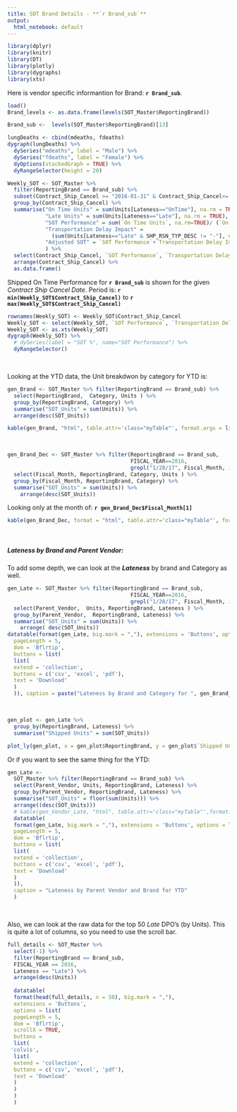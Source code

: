 ```yaml
---
title: SOT Brand Details - **`r Brand_sub`**
output:
  html_notebook: default
---
```

<style>
  .myTable td {
    padding: 10px;
    border-bottom: 1px solid black;
    align-items: center
  }
</style>

```r
library(dplyr)
library(knitr)
library(DT)
library(plotly)
library(dygraphs)
library(xts)
```

Here is vendor specific informantion for Brand: **`r Brand_sub`**.  
\newline


```r
load()
Brand_levels <- as.data.frame(levels(SOT_Master$ReportingBrand))

```

```r
Brand_sub <-  levels(SOT_Master$ReportingBrand)[13]

```

```r
lungDeaths <- cbind(mdeaths, fdeaths)
dygraph(lungDeaths) %>%
  dySeries("mdeaths", label = "Male") %>%
  dySeries("fdeaths", label = "Female") %>%
  dyOptions(stackedGraph = TRUE) %>%
  dyRangeSelector(height = 20)
```


```r
Weekly_SOT <- SOT_Master %>% 
  filter(ReportingBrand == Brand_sub) %>%
  subset(Contract_Ship_Cancel >= "2016-01-31" & Contract_Ship_Cancel<= "2017-01-28") %>% 
  group_by(Contract_Ship_Cancel) %>% 
  summarise("On Time Units" = sum(Units[Lateness=="OnTime"], na.rm = TRUE),
            "Late Units" = sum(Units[Lateness=="Late"], na.rm = TRUE),
            "SOT Performance" = sum(`On Time Units`, na.rm=TRUE)/ (`On Time Units` + `Late Units`)*100,
            "Transportation Delay Impact" = 
              (sum(Units[Lateness=="Late" & SHP_RSN_TYP_DESC != "-"], na.rm = TRUE)/(`On Time Units` + `Late Units`))*100,
            "Adjusted SOT" = `SOT Performance`+`Transportation Delay Impact`
            ) %>% 
  select(Contract_Ship_Cancel, `SOT Performance`, `Transportation Delay Impact`, `Adjusted SOT`) %>% 
  arrange(Contract_Ship_Cancel) %>% 
  as.data.frame()
```

Shipped On Time Performance for **`r Brand_sub`** is shown for the given *Contract Ship Cancel Date*. Period is: **`r min(Weekly_SOT$Contract_Ship_Cancel)`** to **`r max(Weekly_SOT$Contract_Ship_Cancel)`**

```r
rownames(Weekly_SOT) <- Weekly_SOT$Contract_Ship_Cancel 
Weekly_SOT <- select(Weekly_SOT, `SOT Performance`, `Transportation Delay Impact`, `Adjusted SOT`)
Weekly_SOT <- as.xts(Weekly_SOT)
dygraph(Weekly_SOT) %>% 
  # dySeries(label = "SOT %", name="SOT Performance") %>% 
  dyRangeSelector()

```

<br>

Looking at the YTD data, the Unit breakdwon by category for YTD is:

```r
gen_Brand <- SOT_Master %>% filter(ReportingBrand == Brand_sub) %>% 
  select(ReportingBrand,  Category, Units ) %>% 
  group_by(ReportingBrand, Category) %>% 
  summarise("SOT_Units" = sum(Units)) %>% 
  arrange(desc(SOT_Units))

kable(gen_Brand, "html", table.attr='class="myTable"', format.args = list(big.mark=","), caption = "YTD Units by Category and Vendor")
```


<br>

```r
gen_Brand_Dec <- SOT_Master %>% filter(ReportingBrand == Brand_sub, 
                                       FISCAL_YEAR==2016, 
                                       grepl("1/28/17", Fiscal_Month, ignore.case = TRUE)) %>% 
  select(Fiscal_Month, ReportingBrand, Category, Units ) %>% 
  group_by(Fiscal_Month, ReportingBrand, Category) %>% 
  summarise("SOT_Units" = sum(Units)) %>% 
    arrange(desc(SOT_Units))
```

Looking only at the month of: **`r gen_Brand_Dec$Fiscal_Month[1]`**

```r
kable(gen_Brand_Dec, format = "html", table.attr='class="myTable"', format.args= list(big.mark = ","), caption = "Units by Category and Vendor for December")

```

<br>

##### **Lateness by Brand and Parent Vendor:**

To add some depth, we can look at the ***Lateness*** by brand and Category as well.  


```r
gen_Late <- SOT_Master %>% filter(ReportingBrand == Brand_sub, 
                                       FISCAL_YEAR==2016, 
                                       grepl("1/28/17", Fiscal_Month, ignore.case = TRUE)) %>% 
  select(Parent_Vendor,  Units, ReportingBrand, Lateness ) %>% 
  group_by(Parent_Vendor,  ReportingBrand, Lateness) %>% 
  summarise("SOT_Units" = sum(Units)) %>% 
    arrange( desc(SOT_Units))
datatable(format(gen_Late, big.mark = ","), extensions = 'Buttons', options = list(
  pageLength = 5,
  dom = 'Bflrtip',
  buttons = list(
  list(
  extend = 'collection',
  buttons = c('csv', 'excel', 'pdf'),
  text = 'Download'
  )
  )), caption = paste("Lateness by Brand and Category for ", gen_Brand_Dec$Fiscal_Month[1], sep = "" ))
```
<br>
```r
gen_plot <- gen_Late %>% 
  group_by(ReportingBrand, Lateness) %>% 
  summarise("Shipped Units" = sum(SOT_Units)) 

plot_ly(gen_plot, x = gen_plot$ReportingBrand, y = gen_plot$`Shipped Units`)
```

Or if you want to see the same thing for the YTD:


```r
gen_Late <-
  SOT_Master %>% filter(ReportingBrand == Brand_sub) %>%
  select(Parent_Vendor, Units, ReportingBrand, Lateness) %>%
  group_by(Parent_Vendor, ReportingBrand, Lateness) %>%
  summarise("SOT_Units" = floor(sum(Units))) %>%
  arrange((desc(SOT_Units)))
  # kable(gen_Vendor_Late, "html", table.attr='class="myTable"',format.args= list(big.mark = ","), caption = "Lateness by Brand and Category for YTD")
  datatable(
  format(gen_Late, big.mark = ","), extensions = 'Buttons', options = list(
  pageLength = 5,
  dom = 'Bflrtip',
  buttons = list(
  list(
  extend = 'collection',
  buttons = c('csv', 'excel', 'pdf'),
  text = 'Download'
  )
  )),
  caption = "Lateness by Parent Vendor and Brand for YTD"
  )
```
<br>

Also, we can look at the raw data for the top 50 *Late* DPO's (by Units). This is quite a lot of columns, so you need to use the scroll bar.

```r
full_details <- SOT_Master %>%
  select(-1) %>% 
  filter(ReportingBrand == Brand_sub,
  FISCAL_YEAR == 2016,
  Lateness == "Late") %>%
  arrange(desc(Units))
  
  datatable(
  format(head(full_details, n = 50), big.mark = ","),
  extensions = 'Buttons',
  options = list(
  pageLength = 5,
  dom = 'Bflrtip',
  scrollX = TRUE,
  buttons =
  list(
 'colvis',
  list(
  extend = 'collection',
  buttons = c('csv', 'excel', 'pdf'),
  text = 'Download'
  )
  )
  )
  )
```
